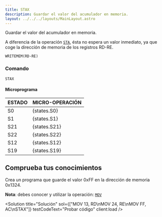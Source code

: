 ```yaml
---
title: STAX
description: Guardar el valor del acumulador en memoria.
layout: ../../../layouts/MainLayout.astro
---
```



Guardar el valor del acumulador en memoria.

A diferencia de la operación [`STA`](STA), ésta no espera un valor inmediato, ya que coge la dirección de memoria de los registros RD-RE.

```
WRITEMEM(RD-RE)
```

### Comando

```
STAX
```

#### Microprograma
| ESTADO | MICRO-OPERACIÓN |
|:-------|:----------|
| S0 | {states.S0} |
| S1 | {states.S1} |
| S21 | {states.S21} |
| S22 | {states.S22} |
| S12 | {states.S12} |
| S19 | {states.S19} |

## Comprueba tus conocimientos

Crea un programa que guarde el valor 0xFF en la dirección de memoria 0x1324.

**Nota**: debes conocer y utilizar la operación: [`MOV`](/es/instructions/MOV)

<Solution title="Solución" sol={["MOV 13, RD\nMOV 24, RE\nMOV FF, AC\nSTAX"]} testCodeText="Probar código" client:load />